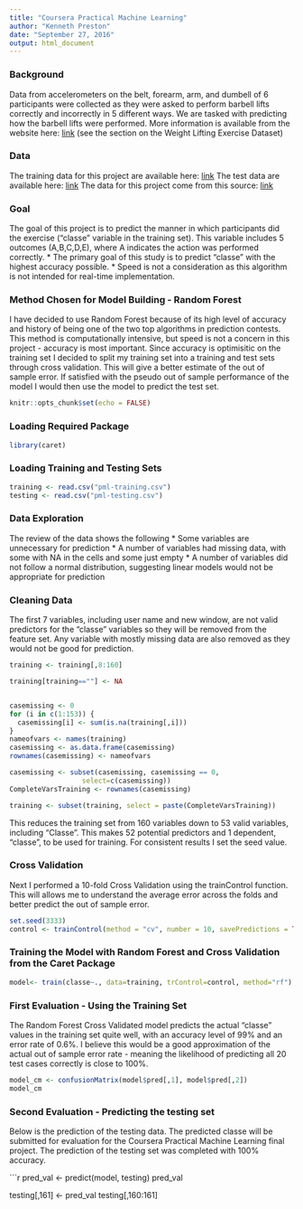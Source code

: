 ---
title: "Coursera Practical Machine Learning"
author: "Kenneth Preston"
date: "September 27, 2016"
output: html_document
---

### Background 

Data from accelerometers on the belt, forearm, arm, and dumbell of 6 participants were collected as they were asked to perform barbell lifts correctly and incorrectly in 5 different ways. We are tasked with predicting how the barbell lifts were performed. More information is available from the website here: 
[link](http://groupware.les.inf.puc-rio.br/har) (see the section on the Weight Lifting Exercise Dataset)

### Data

The training data for this project are available here:
[link](https://d396qusza40orc.cloudfront.net/predmachlearn/pml-training.csv)
The test data are available here:
[link](https://d396qusza40orc.cloudfront.net/predmachlearn/pml-testing.csv)
The data for this project come from this source: 
[link](http://groupware.les.inf.puc-rio.br/har)


### Goal 

The goal of this project is to predict the manner in which participants did the exercise ("classe" variable in the training set). This variable includes 5 outcomes (A,B,C,D,E), where A indicates the action was performed correctly. 
  * The primary goal of this study is to predict "classe" with the highest accuracy possible. 
  * Speed is not a consideration as this algorithm is not intended for real-time implementation.

### Method Chosen for Model Building - Random Forest

I have decided to use Random Forest because of its high level of accuracy and history of being one of the two top algorithms in prediction contests. This method is computationally intensive, but speed is not a concern in this project - accuracy is most important. Since accuracy is optimisitic on the training set I decided to split my training set into a training and test sets through cross validation. This will give a better estimate of the out of sample error. If satisfied with the pseudo out of sample performance of the model I would then use the model to predict the test set.


```{r setup, include=FALSE}
knitr::opts_chunk$set(echo = FALSE)
```


### Loading Required Package

```{r , echo=FALSE}
library(caret)
```

### Loading Training and Testing Sets 
```{r , echo=TRUE}
training <- read.csv("pml-training.csv")
testing <- read.csv("pml-testing.csv")
```

### Data Exploration

The review of the data shows the following
* Some variables are unnecessary for prediction
* A number of variables had missing data, with some with NA in the cells and some just empty
* A number of variables did not follow a normal distribution, suggesting linear models would not be appropriate for prediction

### Cleaning Data 

The first 7 variables, including user name and new window, are not valid predictors for the "classe" variables so they will be removed from the feature set. Any variable with mostly missing data are also removed as they would not be good for prediction.

```{r , echo=TRUE}
training <- training[,8:160] 

training[training==""] <- NA


casemissing <- 0
for (i in c(1:153)) {
  casemissing[i] <- sum(is.na(training[,i]))
}
nameofvars <- names(training)
casemissing <- as.data.frame(casemissing)
rownames(casemissing) <- nameofvars

casemissing <- subset(casemissing, casemissing == 0, 
                  select=c(casemissing))
CompleteVarsTraining <- rownames(casemissing)

training <- subset(training, select = paste(CompleteVarsTraining))
```

This reduces the training set from 160 variables down to 53 valid variables, including "Classe". This makes 52 potential predictors and 1 dependent, "classe", to be used for training. For consistent results I set the seed value.

### Cross Validation
Next I performed a 10-fold Cross Validation using the trainControl function. This will allows me to understand the average error across the folds and better predict the out of sample error.
```{r , echo=TRUE}
set.seed(3333)
control <- trainControl(method = "cv", number = 10, savePredictions = TRUE)
```

### Training the Model with Random Forest and Cross Validation from the Caret Package
```{r , echo=FALSE}
model<- train(classe~., data=training, trControl=control, method="rf")
```

### First Evaluation - Using the Training Set 

The Random Forest Cross Validated model predicts the actual "classe" values in the training set quite well, with an accuracy level of 99% and an error rate of 0.6%. I believe this would be a good approximation of the actual out of sample error rate - meaning the likelihood of predicting all 20 test cases correctly is close to 100%.

```{r , echo=TRUE}
model_cm <- confusionMatrix(model$pred[,1], model$pred[,2])
model_cm
```

### Second Evaluation - Predicting the testing set

Below is the prediction of the testing data. The predicted classe will be submitted for evaluation for the Coursera Practical Machine Learning final project. The prediction of the testing set was completed with 100% accuracy. 

```{r , echo=TRUE}
pred_val <- predict(model, testing)
pred_val

testing[,161] <- pred_val
testing[,160:161]
